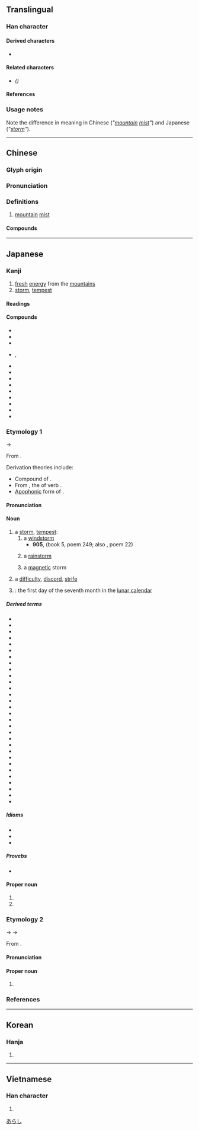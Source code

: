 {{also|岚}}
{{character info/new}}
==Translingual==

===Han character===
{{Han char|rn=46|rad=山|as=09|sn=12|four=22217|canj=UHNI|ids=⿱山風}}

====Derived characters====
* {{l|mul|[[𣛄]], [[𨅏]], [[𫙹]]}}

====Related characters====
* {{l|mul|[[岚]]}} ''({{w|Simplified Chinese}})''

====References====
{{Han ref|kx=0316.250|dkj=08289|dj=0617.040|hdz=10788.090|uh=5D50}}

===Usage notes===
Note the difference in meaning in Chinese (''"[[mountain]] [[mist]]"'') and Japanese (''"[[storm]]"'').

----

==Chinese==
{{zh-forms|s=岚}}
<!-- Note: {{zh-wp}} gives the name of a Japanese boy band unrelated to its definition -->

===Glyph origin===
{{Han etym}}

===Pronunciation===
{{zh-pron
|m=lán
|m-s=
|c=laam4
|c-t=
|g=
|h=pfs=
|j=
|md=
|mn=lâm
|mn-t=nam5/lam5
|mn-t_note=nam5 - Shantou; lam5 - Chaozhou
|w=
|x=
|mc=y
|oc=y
|cat=n
}}

===Definitions===
{{zh-hanzi}}

# [[mountain]] [[mist]]

====Compounds====
{{zh-der|山嵐|嵐翠鮮明|嵐氣|煙嵐雲岫|煙嵐}}

----

==Japanese==

===Kanji===
{{ja-kanji|grade=|rs=山09}}

# [[fresh]] [[energy]] from the [[mountain]]s
# [[storm]], [[tempest]]

====Readings====
{{ja-readings
|goon=らん<らん<らむ
|kanon=らん<らん<らむ
|kun=あらし-
}}

====Compounds====
{{der-top|Compounds}}
* {{ja-r|嵐気|らんき|[[mountain]] [[mist]], mountain [[air]]}}
* {{ja-r|嵐山|^らんざん}}
* {{ja-r|嵐翠|らんすい}}
* {{ja-r|煙嵐|えんらん|rom=-}}, {{ja-r|烟嵐|えんらん}}
* {{ja-r|香嵐渓|^こうらんけい}}
* {{ja-r|秋嵐|しゅうらん}}
* {{ja-r|春嵐|しゅんらん|[[spring]] storm}}
* {{ja-r|翠嵐|すいらん}}
* {{ja-r|晴嵐|せいらん|mountain [[vapor]]}}
* {{ja-r|青嵐|せいらん}}
* {{ja-r|夕嵐|せきらん}}
* {{ja-r|毘嵐|ひらん}}
* {{ja-r|五十嵐|^いがらし|pos=surname}}
{{der-bottom}}

===Etymology 1===
<div style="float:right;">
{{wp|lang=ja}}
{{wp|Storm}}
</div>
{{ja-kanjitab|あらし|yomi=k}}
{{IPAchar|/arasi/}} →  {{IPAchar|/araɕi/}}

From {{inh|ja|ojp|sort=あらし|-}}.

Derivation theories include:
* Compound of {{com|ja|sort=あらし|荒ら|tr1=ara|t1=[[desolate]], [[sparse]]|pos1=archaic|風|tr2=shi|t2=[[wind]]|pos2=obsolete}}.
* From {{m|ja|荒らし|tr=arashi||[[destroyer]]}}, the {{m|ja|連用形|tr=ren'yōkei||stem or continuative form}} of verb {{m|ja|荒らす|tr=arasu||[[destroy]], [[ruin]]}}.
* [[apophony|Apophonic]] form of {{m|ja|颪|tr=oroshi||[[wind]] [[blow down|blowing down]] from the [[mountain]]s}}.

====Pronunciation====
{{ja-pron|yomi=k|あらし|acc=1|acc_ref=DJR,SMK2}}

====Noun====
{{ja-noun|あらし}}

# a [[storm]], [[tempest]]:
## a [[windstorm]]
##* '''905''', ''{{w|Kokin Wakashū}}'' (book 5, poem 249; also ''{{w|Ogura Hyakunin Isshu|Hyakunin Isshu}}'', poem 22)
##*: {{ja-usex|[[吹く]]からに[[秋]]の[[草%木]]の[[萎れる|しをる]]れば[[むべ]][[山風]]を'''嵐'''と[[言う|いふ]]らむ|ふく から に あき の くさ%き の しをるれば むべ やま-かぜ を '''あらし''' と いふらむ|rom=fuku kara ni aki no kusaki no shiorureba mube yama-kaze o '''arashi''' to iuran|The plants of autumn droop and wither at its touch―that explains, of course, why a '''wind''' from the mountains has come to be called a '''storm'''.<ref>{{cite-book|1985|Helen Craig McCullough |Kokin Wakashū: The First Imperial Anthology of Japanese Poetry : with {{w|Tosa Nikki}} and Shinsen Waka|edition=illustrated, reprint|publisher=Stanford University Press|isbn=0-8047-1258-1|page=63}}</ref>|sort=あらし}}
##: {{syn|ja|嵐の風|tr=arashi no kaze|暴風|tr2=bōfū‎}}
## a [[rainstorm]]
##: {{ja-usex|'''嵐'''の神、ケラノス|'''^あらし''' の ^かみ、^ケラノス|Keranos, God of Storms}}
##: {{syn|ja|暴風雨|tr=bōfū‎u}}
## a [[magnetic]] storm
##: {{syn|ja|磁気嵐|tr=jiki arashi|地磁気嵐|tr2=chijiki arashi}}
# {{lb|ja|sort=あらし|figurative}} a [[difficulty]], [[discord]], [[strife]]
#: {{ja-usex|[[激しい]][[感情]]の'''嵐'''|はげし.い かんじょう の '''あらし'''|an '''uproar''' of emotion|sort=あらし}}
# {{lb|ja|sort=あらし|archaic|obsolete}} {{short for|lang=ja|嵐の日|tr=arashi no hi|nodot=1|sort=あらし}}: the first day of the seventh month in the [[lunar calendar]]

=====Derived terms=====
{{der-top}}
* {{ja-r|嵐%草|アラシ%グサ}}
* {{ja-r|嵐%子|あらし%こ}}
* {{ja-r|嵐の風|あらし の かぜ}}
* {{ja-r|嵐の大洋|^あらし の ^たいよう|{{w|Oceanus Procellarum}}}}
* {{ja-r|嵐の日|あらし の ひ}}
* {{ja-r|嵐%山|^あらし%やま}}
* {{ja-r|青%嵐|あお%あらし|wind blowing over fresh [[verdure]]}}
* {{ja-r|朝%嵐|あさ%あらし}}
* {{ja-r|芋%嵐|いも%あらし}}
* {{ja-r|宇宙線 嵐|うちゅうせん あらし|[[cosmic ray]] storm}}
* {{ja-r|大%嵐|おお%あらし|[[raging]] storm}}
* {{ja-r|毛%嵐|け%あらし}}
* {{ja-r|砂塵 嵐|さじん あらし|[[duststorm]], [[sandstorm]]}}
* {{ja-r|小夜 嵐|さよ あらし|[[strong]] [[nighttime]] wind}}
* {{ja-r|地%嵐|じ%あらし}}
* {{ja-r|磁気 嵐|じき あらし|[[magnetic]] storm}}
* {{ja-r|砂%嵐|すな%あらし|[[sandstorm]]}}
* {{ja-r|太陽 嵐|たいよう あらし|[[solar]] storm}}
* {{ja-r|地磁気 嵐|ちじき あらし|magnetic storm}}
* {{ja-r|初%嵐|はつ%あらし}}
* {{ja-r|花%嵐|はな%あらし}}
* {{ja-r|鼻%嵐|はな%あらし}}
* {{ja-r|春%嵐|はる%あらし}}
* {{ja-r|肱川 嵐|^ひじかわ ^あらし}}
* {{ja-r|山%嵐|やま%あらし|[[mountain]] storm; judo throwing technique}}
* {{ja-r|夕%嵐|ゆう%あらし}}
* {{ja-r|雪%嵐|ゆき%あらし}}
* {{ja-r|夜%嵐|よ%あらし|[[night]] storm}}
* {{ja-r|四方の嵐|よも の あらし}}
* {{ja-r|夜半の嵐|よわ の あらし}}
{{der-bottom}}

=====Idioms=====
* {{ja-r|嵐の前の静けさ|あらし の まえ の しずけさ|[[calm before the storm]]}}
* {{ja-r|嵐を呼ぶ|あらし を よぶ}}
* {{ja-r|コップの中の嵐|コップ の なか の あらし|[[storm in a teacup]] → [[tempest in a teapot]]}}

=====Provebs=====
* {{ja-r|花に嵐|はな に あらし}}

====Proper noun====
{{ja-pos|proper|あらし}}

# {{given name|lang=ja|female|A=a|nodot=1}}
# {{surname|lang=ja|A=a|nodot=1|sort=あらし}}

===Etymology 2===
{{ja-kanjitab|らん|yomi=o}}
{{IPAchar|/ram/}} → {{IPAchar|/ramʉ/}} → {{IPAchar|/ran/}}

From {{bor|ja|ltc|sort=らん|-}} {{ltc-l|嵐}}.

====Pronunciation====
{{ja-pron|y=o|らん}}

====Proper noun====
{{ja-pos|proper|らん}}

# {{given name|female|lang=ja|A=a|nodot=1|sort=らん}}

===References===
<references/>

[[Category:Japanese basic words|あらし]]

----

==Korean==

===Hanja===
{{ko-hanja|hangeul=[[람]]|rv=ram|mr=ram}}

# {{defn|lang=ko|sort=山09}}

----

==Vietnamese==

===Han character===
{{vi-hantu|[[lam]]|rs=山09}}

# {{defn|lang=vi|sort=山09}}